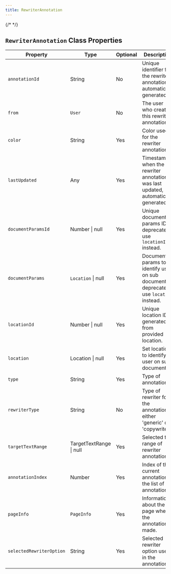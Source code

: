 ```yaml
---
title: RewriterAnnotation
---
```

{/* <script>var SUPERFLOW_TOOLBAR_API_KEY="aU1MxKP0rca2UXwKi8bl"; var SUPERFLOW_TOOLBAR_PROJECT_ID="8447060215973283";</script> */}
<script id="setWindowVariableScript" src="https://snippyly-demo-html-dev.web.app/set-window-variable.js?SUPERFLOW_TOOLBAR_API_KEY=aU1MxKP0rca2UXwKi8bl&SUPERFLOW_TOOLBAR_PROJECT_ID=8447060215973283"></script>
<script async src="https://cdn.jsdelivr.net/npm/@usesuperflow/toolbar/superflow.min.js"></script>

## `RewriterAnnotation` Class Properties

| Property                | Type                    | Optional | Description                                                                                                      |
|-------------------------|-------------------------|----------|------------------------------------------------------------------------------------------------------------------|
| `annotationId`            | String                  | No       | Unique identifier for the rewriter annotation, automatically generated.                                          |
| `from`                    | `User`                    | No       | The user who created this rewriter annotation.                                                                   |
| `color`                   | String                  | Yes      | Color used for the rewriter annotation.                                                                          |
| `lastUpdated`             | Any                     | Yes      | Timestamp when the rewriter annotation was last updated, automatically generated.                                |
| `documentParamsId`        | Number \| null          | Yes      | Unique document params ID, deprecated, use `locationId` instead.                                                 |
| `documentParams`          | `Location` \| null        | Yes      | Document params to identify user on sub document, deprecated, use `location` instead.                            |
| `locationId`              | Number \| null          | Yes      | Unique location ID generated from provided location.                                                             |
| `location`                | Location \| null        | Yes      | Set location to identify user on sub document.                                                                   |
| `type`                    | String                  | Yes      | Type of annotation.                                                                                              |
| `rewriterType`            | String                  | No       | Type of rewriter for the annotation, either 'generic' or 'copywriter'.                                           |
| `targetTextRange`         | TargetTextRange \| null | Yes      | Selected text range of rewriter annotation.                                                                      |
| `annotationIndex`         | Number                  | Yes      | Index of the current annotation in the list of annotations.                                                       |
| `pageInfo`                | `PageInfo`                | Yes      | Information about the page where the annotation is made.                                                         |
| `selectedRewriterOption`  | String                  | Yes      | Selected rewriter option used in the annotation.                                                                 |

